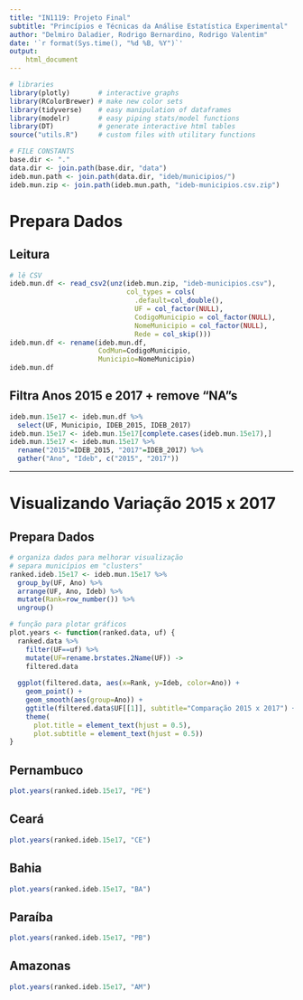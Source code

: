 ```yaml
---
title: "IN1119: Projeto Final"
subtitle: "Princípios e Técnicas da Análise Estatística Experimental"
author: "Delmiro Daladier, Rodrigo Bernardino, Rodrigo Valentim"
date: '`r format(Sys.time(), "%d %B, %Y")`'
output:
    html_document
---
```



```r
# libraries
library(plotly)       # interactive graphs
library(RColorBrewer) # make new color sets
library(tidyverse)    # easy manipulation of dataframes
library(modelr)       # easy piping stats/model functions
library(DT)           # generate interactive html tables
source("utils.R")     # custom files with utilitary functions

# FILE CONSTANTS
base.dir <- "."
data.dir <- join.path(base.dir, "data")
ideb.mun.path <- join.path(data.dir, "ideb/municipios/")
ideb.mun.zip <- join.path(ideb.mun.path, "ideb-municipios.csv.zip")
```

# Prepara Dados {.tabset .tabset-fade .tabset-pills}
## Leitura
```r
# lê CSV
ideb.mun.df <- read_csv2(unz(ideb.mun.zip, "ideb-municipios.csv"),
                             col_types = cols(
                               .default=col_double(),
                               UF = col_factor(NULL),
                               CodigoMunicipio = col_factor(NULL),
                               NomeMunicipio = col_factor(NULL),
                               Rede = col_skip()))
ideb.mun.df <- rename(ideb.mun.df,
                      CodMun=CodigoMunicipio,
                      Municipio=NomeMunicipio)
ideb.mun.df
```

## Filtra Anos 2015 e 2017 + remove "NA"s
```r
ideb.mun.15e17 <- ideb.mun.df %>%
  select(UF, Municipio, IDEB_2015, IDEB_2017)
ideb.mun.15e17 <- ideb.mun.15e17[complete.cases(ideb.mun.15e17),]
ideb.mun.15e17 <- ideb.mun.15e17 %>%
  rename("2015"=IDEB_2015, "2017"=IDEB_2017) %>%
  gather("Ano", "Ideb", c("2015", "2017"))
```

------

# Visualizando Variação 2015 x 2017 {.tabset .tabset-fade .tabset-pills}

## Prepara Dados

```r
# organiza dados para melhorar visualização
# separa municípios em "clusters"
ranked.ideb.15e17 <- ideb.mun.15e17 %>%
  group_by(UF, Ano) %>%
  arrange(UF, Ano, Ideb) %>%
  mutate(Rank=row_number()) %>%
  ungroup()

# função para plotar gráficos
plot.years <- function(ranked.data, uf) {
  ranked.data %>%
    filter(UF==uf) %>%
    mutate(UF=rename.brstates.2Name(UF)) ->
    filtered.data
  
  ggplot(filtered.data, aes(x=Rank, y=Ideb, color=Ano)) +
    geom_point() +
    geom_smooth(aes(group=Ano)) +
    ggtitle(filtered.data$UF[[1]], subtitle="Comparação 2015 x 2017") +
    theme(
      plot.title = element_text(hjust = 0.5),
      plot.subtitle = element_text(hjust = 0.5))
}
```

## Pernambuco
```r
plot.years(ranked.ideb.15e17, "PE")
```

## Ceará
```r
plot.years(ranked.ideb.15e17, "CE")
```

## Bahia
```r
plot.years(ranked.ideb.15e17, "BA")
```

## Paraíba
```r
plot.years(ranked.ideb.15e17, "PB")
```

## Amazonas
```r
plot.years(ranked.ideb.15e17, "AM")
```
